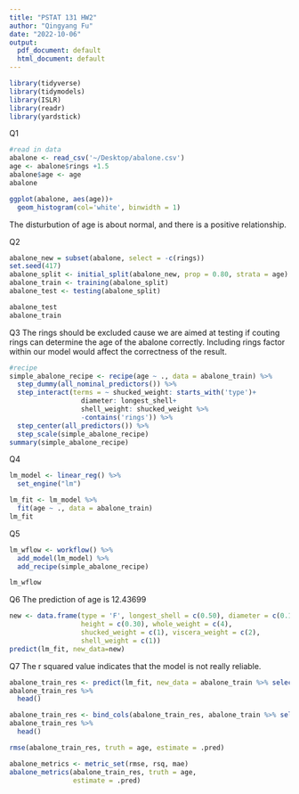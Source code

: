```yaml
---
title: "PSTAT 131 HW2"
author: "Qingyang Fu"
date: "2022-10-06"
output:
  pdf_document: default
  html_document: default
---
```


```r
library(tidyverse)
library(tidymodels)
library(ISLR)
library(readr)
library(yardstick)
```


Q1
```r
#read in data
abalone <- read_csv('~/Desktop/abalone.csv')
age <- abalone$rings +1.5
abalone$age <- age
abalone
```
```r
ggplot(abalone, aes(age))+
  geom_histogram(col='white', binwidth = 1)
```
The disturbution of age is about normal, and there is a positive relationship.

Q2
```r
abalone_new = subset(abalone, select = -c(rings))
set.seed(417)
abalone_split <- initial_split(abalone_new, prop = 0.80, strata = age)
abalone_train <- training(abalone_split)
abalone_test <- testing(abalone_split)

abalone_test
abalone_train
```


Q3
The rings should be excluded cause we are aimed at testing if couting rings can determine the age of the abalone correctly. Including rings factor within our model would affect the correctness of the result.
```r
#recipe
simple_abalone_recipe <- recipe(age ~ ., data = abalone_train) %>%
  step_dummy(all_nominal_predictors()) %>%
  step_interact(terms = ~ shucked_weight: starts_with('type')+
                  diameter: longest_shell+
                  shell_weight: shucked_weight %>%
                  -contains('rings')) %>%
  step_center(all_predictors()) %>%
  step_scale(simple_abalone_recipe)
summary(simple_abalone_recipe)
```


Q4
```r
lm_model <- linear_reg() %>% 
  set_engine("lm")
```

```r
lm_fit <- lm_model %>%
  fit(age ~ ., data = abalone_train)
lm_fit
```

Q5
```r
lm_wflow <- workflow() %>% 
  add_model(lm_model) %>% 
  add_recipe(simple_abalone_recipe)

lm_wflow
```

Q6
The prediction of age is 12.43699
```r
new <- data.frame(type = 'F', longest_shell = c(0.50), diameter = c(0.10), 
                  height = c(0.30), whole_weight = c(4), 
                  shucked_weight = c(1), viscera_weight = c(2),
                  shell_weight = c(1))
predict(lm_fit, new_data=new)
```

Q7
The r squared value indicates that the model is not really reliable. 
```r
abalone_train_res <- predict(lm_fit, new_data = abalone_train %>% select(-age))
abalone_train_res %>% 
  head()
```
```r
abalone_train_res <- bind_cols(abalone_train_res, abalone_train %>% select(age))
abalone_train_res %>% 
  head()
```
```r
rmse(abalone_train_res, truth = age, estimate = .pred)
```
```r
abalone_metrics <- metric_set(rmse, rsq, mae)
abalone_metrics(abalone_train_res, truth = age, 
                estimate = .pred)
```


